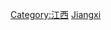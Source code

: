 {{catmore}}
{{Commonscat|Buildings in Jiangxi}}

[[Category:江西|Category:江西]]
[[Category:中国各省建筑物|Jiangxi]]